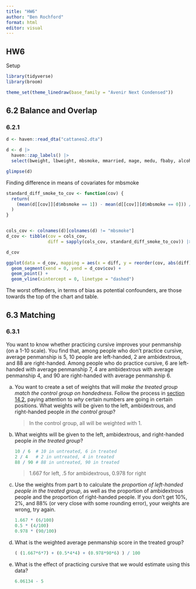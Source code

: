 ```yaml
---
title: "HW6"
author: "Ben Rochford"
format: html
editor: visual
---
```


## HW6

Setup

```r
library(tidyverse)
library(broom)

theme_set(theme_linedraw(base_family = "Avenir Next Condensed"))
```

## 6.2 Balance and Overlap

### 6.2.1

```r
d <- haven::read_dta("cattaneo2.dta")

d <- d |>  
  haven::zap_labels() |>             
  select(bweight, lbweight, mbsmoke, mmarried, mage, medu, fbaby, alcohol, mrace, nprenatal)

glimpse(d)
```

Finding difference in means of covariates for mbsmoke

```r
standard_diff_smoke_to_cov <- function(cov) {
  return(
    (mean(d[[cov]][d$mbsmoke == 1]) - mean(d[[cov]][d$mbsmoke == 0])) / sd(d[[cov]][d$mbsmoke == 1])
  )
}


cols_cov <- colnames(d)[colnames(d) != "mbsmoke"]
d_cov <- tibble(cov = cols_cov,
                diff = sapply(cols_cov, standard_diff_smoke_to_cov)) |> arrange(desc(abs(diff)))

d_cov
```

```r
ggplot(data = d_cov, mapping = aes(x = diff, y = reorder(cov, abs(diff)))) + 
  geom_segment(xend = 0, yend = d_cov$cov) + 
  geom_point() +
  geom_vline(xintercept = 0, linetype = "dashed")
```

The worst offenders, in terms of bias as potential confounders, are those towards the top of the chart and table.

## 6.3 Matching

### 6.3.1

You want to know whether practicing cursive improves your penmanship (on a 1-10 scale). You find that, among people who don’t practice cursive, average penmanship is 5, 10 people are left-handed, 2 are ambidextrous, and 88 are right-handed. Among people who do practice cursive, 6 are left-handed with average penmanship 7, 4 are ambidextrous with average penmanship 4, and 90 are right-handed with average penmanship 6.

a.  You want to create a set of weights that will *make the treated group match the control group on handedness*. Follow the process in [section 14.2](https://theeffectbook.net/ch-Matching.html#weighted-averages), paying attention to *why* certain numbers are going in certain positions. What weights will be given to the left, ambidextrous, and right-handed people *in the control group*?

    > In the control group, all will be weighted with 1.

b.  What weights will be given to the left, ambidextrous, and right-handed people *in the treated group*?

    ```r
    10 / 6  # 10 in untreated, 6 in treated
    2 / 4   # 2 in untreated, 4 in treated
    88 / 90 # 88 in untreated, 90 in treated
    ```

    > 1.667 for left, .5 for ambidextrous, 0.978 for right

c.  Use the weights from part b to calculate the *proportion of left-handed people in the treated group*, as well as the proportion of ambidextrous people and the proportion of right-handed people. If you don’t get 10%, 2%, and 88% (or very close with some rounding error), your weights are wrong, try again.

    ```r
    1.667 * (6/100)
    0.5 * (4/100)
    0.978 * (90/100)
    ```

d.  What is the weighted average penmanship score in the treated group?

    ```r
    ( (1.667*6*7) + (0.5*4*4) + (0.978*90*6) ) / 100
    ```

e.  What is the effect of practicing cursive that we would estimate using this data?

    ```r
    6.06134 - 5
    ```
